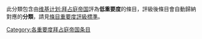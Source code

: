 此分類包含由[[WikiProject:拜占庭帝国|维基计划:拜占庭帝国]]評為'''低重要度'''的條目，評級後條目會自動歸納對應的'''分類'''，請見[[Wikipedia:條目重要度評級標準|條目重要度評級標準]]。
{{Articles by Importance|topic=拜占庭帝国|project=拜占庭帝国|format=toc}}
{{emptycat}}

[[Category:各重要度拜占庭帝国条目|Category:各重要度拜占庭帝国条目]]